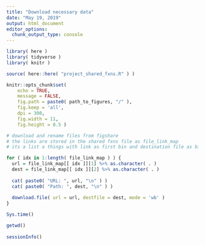 ```yaml
---
title: "Download necessary data"
date: "May 19, 2019"
output: html_document
editor_options: 
  chunk_output_type: console
---
```


```r
library( here )
library( tidyverse )
library( knitr )
```

```r
source( here::here( "project_shared_fxns.R" ) )
```

```r
knitr::opts_chunk$set(
	echo = TRUE,
	message = FALSE,
	fig.path = paste0( path_to_figures, "/" ),
	fig.keep = 'all',
	dpi = 300,
	fig.width = 11,
	fig.height = 8.5 )
```

```r
# download and rename files from figshare
# the links are stored in the shared fxns file as file_link_map
# its a list a things with link as first bin and destination file as bin 2

for ( idx in 1:length( file_link_map ) ) {
  url = file_link_map[[ idx ]][1] %>% as.character( . )
  dest = file_link_map[[ idx ]][2] %>% as.character( . )
  
  cat( paste0( "URL: ", url, "\n" ) )
  cat( paste0( "Path: ", dest, "\n" ) )
  
  download.file( url = url, destfile = dest, mode = 'wb' )
}
```

```r
Sys.time()

getwd()
  
sessionInfo()
```
